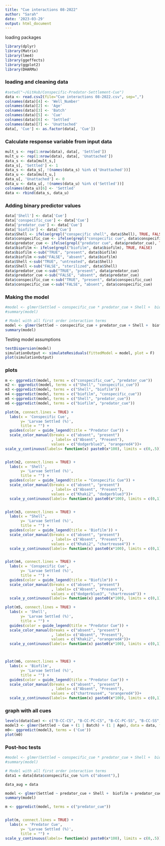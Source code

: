 ```yaml
---
title: "Cue interactions 08-2022"
author: "Sarah"
date: '2023-03-29'
output: html_document
---
```




loading packages 

```r
library(dplyr)
library(Matrix)
library(lme4)
library(ggeffects)
library(ggplot2)
library(DHARMa)
```

### loading and cleaning data 

```r
#setwd("~/GitHub/Conspecific-Predator-Settlement-Cue")
data <- read.csv2(file="Cue interactions 08-2022.csv", sep=",")
colnames(data)[4] <- 'Well_Number'
colnames(data)[2] <- 'Age'
colnames(data)[3] <- 'Batch'
colnames(data)[5] <- 'Cue'
colnames(data)[6] <- 'Settled'
colnames(data)[7] <- 'Unattached'
data[, 'Cue'] <- as.factor(data[, 'Cue'])
```

### Calculate response variable from input data

```r
mult_s <- rep(1:nrow(data), data[, 'Settled'])
mult_u <- rep(1:nrow(data), data[, 'Unattached'])
data_s <- data[mult_s,]
data_s[, 'Settled'] <- 1
data_s <- data_s[, !(names(data_s) %in% c('Unattached'))]
data_u <- data[mult_u,]
data_u[, 'Unattached'] <- 0
data_u <- data_u[, !(names(data_u) %in% c('Settled'))]
colnames(data_u)[6] <- 'Settled'
data <- rbind(data_s, data_u)
```

### Adding binary predictor values
```r
data['Shell'] <- data['Cue']
data['conspecific_cue'] <- data['Cue']
data['predator_cue'] <- data['Cue']
data['biofilm'] <- data['Cue']
data$Shell <- ifelse(grepl("conspecific shell", data$Shell), TRUE, FALSE)
data$conspecific_cue <- ifelse(grepl("conspecific cue", data$conspecific_cue), TRUE, FALSE)
data$predator_cue <- ifelse(grepl("predator cue", data$predator_cue), TRUE, FALSE)
data$biofilm <- ifelse(grepl("biofilm", data$biofilm), TRUE, FALSE)
data$biofilm <-sub("TRUE", "present", data$biofilm)
data$biofilm <-sub("FALSE", "absent", data$biofilm)
data$Shell <-sub("TRUE", "untreated", data$Shell)
data$Shell <-sub("FALSE", "sterilized", data$Shell)
data$predator_cue <-sub("TRUE", "present", data$predator_cue)
data$predator_cue <-sub("FALSE", "absent", data$predator_cue)
data$conspecific_cue <-sub("TRUE", "present", data$conspecific_cue)
data$conspecific_cue <-sub("FALSE", "absent", data$conspecific_cue)
```

### Making the model 
```r
#model <- glmer(Settled ~ conspecific_cue * predator_cue + Shell +  biofilm + (1 | Batch) + (1 | Age), data = data, family = binomial)
#summary(model)

# Model with all first order interaction terms
model <- glmer(Settled ~ conspecific_cue + predator_cue + Shell +  biofilm + conspecific_cue:predator_cue + conspecific_cue:Shell + conspecific_cue:biofilm + predator_cue:Shell + predator_cue:biofilm + Shell:biofilm + (1 | Batch) + (1 | Age), data = data, family = binomial)
summary(model)
```

Testing model assumptions

```r
testDispersion(model)
simulationOutput <- simulateResiduals(fittedModel = model, plot = F)
plot(simulationOutput)
```

### plots
```r
m <- ggpredict(model, terms = c("conspecific_cue", "predator_cue"))
m2 <- ggpredict(model, terms = c("Shell", "conspecific_cue"))
m3 <-ggpredict(model, terms = c("Shell", "biofilm"))
m4 <-ggpredict(model, terms = c("biofilm", "conspecific_cue"))
m5 <-ggpredict(model, terms = c("Shell", "predator_cue"))
m6 <-ggpredict(model, terms = c("biofilm", "predator_cue"))

plot(m, connect.lines = TRUE) + 
  labs(x = 'Conspecific Cue', 
       y= 'Larvae Settled (%)',
       title = "") +
  guides(color = guide_legend(title = "Predator Cue")) +
  scale_color_manual(breaks = c("absent", "present")
                     , labels= c("Absent", "Present"),
                     values = c("dodgerblue3", "orangered4"))+
scale_y_continuous(labels= function(x) paste0(x*100), limits = c(0,.5)) 


plot(m2, connect.lines = TRUE) + 
  labs(x = 'Shell', 
       y= 'Larvae Settled (%)',
       title = "") +
  guides(color = guide_legend(title = "Conspecific Cue")) +
  scale_color_manual(breaks = c("absent", "present")
                     , labels= c("Absent", "Present"),
                     values = c("Khaki2", "dodgerblue3"))+
  scale_y_continuous(labels= function(x) paste0(x*100), limits = c(0,1)) 


plot(m3, connect.lines = TRUE) +
  labs(x = "Shell", 
       y= 'Larvae Settled (%)',
       title = "") +
  guides(color = guide_legend(title = 'Biofilm')) +
  scale_color_manual(breaks = c("absent", "present")
                     , labels= c("Absent", "Present"),
                     values = c("Khaki2", "chartreuse4")) +
  scale_y_continuous(labels= function(x) paste0(x*100), limits = c(0,1))  


plot(m4, connect.lines = TRUE) +
  labs(x = 'Conspecific Cue', 
       y= 'Larvae Settled (%)',
       title = "") +
  guides(color = guide_legend(title = "Biofilm")) +
  scale_color_manual(breaks = c("absent", "present")
                     , labels= c("Absent", "Present"),
                     values = c("dodgerblue3", "chartreuse4")) +
  scale_y_continuous(labels= function(x) paste0(x*100), limits = c(0,1)) 

plot(m5, connect.lines = TRUE) +
  labs(x = 'Shell', 
       y= 'Larvae Settled (%)',
       title = "") +
  guides(color = guide_legend(title = "Predator Cue")) +
  scale_color_manual(breaks = c("absent", "present")
                     , labels= c("Absent", "Present"),
                     values = c("Khaki2", "orangered4"))+
  scale_y_continuous(labels= function(x) paste0(x*100), limits = c(0,1)) 



plot(m6, connect.lines = TRUE) +
  labs(x = 'Biofilm', 
       y= 'Larvae Settled (%)',
       title = "") +
  guides(color = guide_legend(title = "Predator Cue")) +
  scale_color_manual(breaks = c("absent", "present")
                     , labels= c("Absent", "Present"),
                     values = c("chartreuse4", "orangered4"))+
  scale_y_continuous(labels= function(x) paste0(x*100), limits = c(0,1))
```

### graph with all cues 
```r
levels(data$Cue) <- c("B-CC-CS", "B-CC-PC-CS", "B-CC-PC-SS", "B-CC-SS", "B-CS", "B-PC-CS", "B-PC-SS", "B-SS", "CC-CS", "CC-PC-CS", "CC-PC-SS", "CC-SS", "CS", "PC-CS", "PC-SS", "SS")
model3 <- glmer(Settled ~ Cue + (1 | Batch) + (1 | Age), data = data, family = binomial)
m0<- ggpredict(model3, terms = ('Cue'))
plot(m0)
```


### Post-hoc tests

```r
#model <- glmer(Settled ~ conspecific_cue * predator_cue + Shell +  biofilm + (1 | Batch) + (1 | Age), data = data, family = binomial)
#summary(model)

# Model with all first order interaction terms
data1 = data[data$conspecific_cue %in% c("absent"),]

data_aug = data

model <- glmer(Settled ~ predator_cue + Shell +  biofilm + predator_cue:Shell + predator_cue:biofilm + Shell:biofilm + (1|Batch), data = data1, family = binomial)
summary(model)

m <- ggpredict(model, terms = c("predator_cue"))


plot(m, connect.lines = TRUE) + 
  labs(x = 'Predator Cue', 
       y= 'Larvae Settled (%)',
       title = "") +
scale_y_continuous(labels= function(x) paste0(x*100), limits = c(0,.5)) 
```
